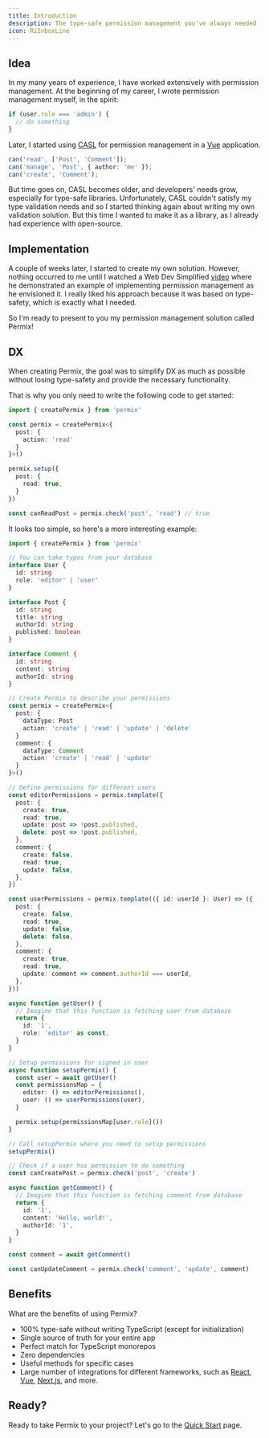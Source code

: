 ```yaml
---
title: Introduction
description: The type-safe permission management you've always needed
icon: RiInboxLine
---
```


## Idea

In my many years of experience, I have worked extensively with permission management. At the beginning of my career, I wrote permission management myself, in the spirit:

```ts
if (user.role === 'admin') {
  // do something
}
```

Later, I started using [CASL](https://casl.js.org) for permission management in a [Vue](https://vuejs.org/) application.

```ts
can('read', ['Post', 'Comment']);
can('manage', 'Post', { author: 'me' });
can('create', 'Comment');
```

But time goes on, CASL becomes older, and developers' needs grow, especially for type-safe libraries. Unfortunately, CASL couldn't satisfy my type validation needs and so I started thinking again about writing my own validation solution. But this time I wanted to make it as a library, as I already had experience with open-source.

## Implementation

A couple of weeks later, I started to create my own solution. However, nothing occurred to me until I watched a Web Dev Simplified [video](https://www.youtube.com/watch?v=5GG-VUvruzE) where he demonstrated an example of implementing permission management as he envisioned it. I really liked his approach because it was based on type-safety, which is exactly what I needed.

So I'm ready to present to you my permission management solution called Permix!

## DX

When creating Permix, the goal was to simplify DX as much as possible without losing type-safety and provide the necessary functionality.

That is why you only need to write the following code to get started:

```ts twoslash
import { createPermix } from 'permix'

const permix = createPermix<{
  post: {
    action: 'read'
  }
}>()

permix.setup({
  post: {
    read: true,
  }
})

const canReadPost = permix.check('post', 'read') // true
```

It looks too simple, so here's a more interesting example:

```ts twoslash
import { createPermix } from 'permix'

// You can take types from your database
interface User {
  id: string
  role: 'editor' | 'user'
}

interface Post {
  id: string
  title: string
  authorId: string
  published: boolean
}

interface Comment {
  id: string
  content: string
  authorId: string
}

// Create Permix to describe your permissions
const permix = createPermix<{
  post: {
    dataType: Post
    action: 'create' | 'read' | 'update' | 'delete'
  }
  comment: {
    dataType: Comment
    action: 'create' | 'read' | 'update'
  }
}>()

// Define permissions for different users
const editorPermissions = permix.template({
  post: {
    create: true,
    read: true,
    update: post => !post.published,
    delete: post => !post.published,
  },
  comment: {
    create: false,
    read: true,
    update: false,
  },
})

const userPermissions = permix.template(({ id: userId }: User) => ({
  post: {
    create: false,
    read: true,
    update: false,
    delete: false,
  },
  comment: {
    create: true,
    read: true,
    update: comment => comment.authorId === userId,
  },
}))

async function getUser() {
  // Imagine that this function is fetching user from database
  return {
    id: '1',
    role: 'editor' as const,
  }
}

// Setup permissions for signed in user
async function setupPermix() {
  const user = await getUser()
  const permissionsMap = {
    editor: () => editorPermissions(),
    user: () => userPermissions(user),
  }

  permix.setup(permissionsMap[user.role]())
}

// Call setupPermix where you need to setup permissions
setupPermix()

// Check if a user has permission to do something
const canCreatePost = permix.check('post', 'create')

async function getComment() {
  // Imagine that this function is fetching comment from database
  return {
    id: '1',
    content: 'Hello, world!',
    authorId: '1',
  }
}

const comment = await getComment()

const canUpdateComment = permix.check('comment', 'update', comment)
```

## Benefits

What are the benefits of using Permix?

- 100% type-safe without writing TypeScript (except for initialization)
- Single source of truth for your entire app
- Perfect match for TypeScript monorepos
- Zero dependencies
- Useful methods for specific cases
- Large number of integrations for different frameworks, such as [React](/docs/integrations/react), [Vue](/docs/integrations/vue), [Next.js](/docs/integrations/next), and more.

## Ready?

Ready to take Permix to your project? Let's go to the [Quick Start](/docs/quick-start) page.
